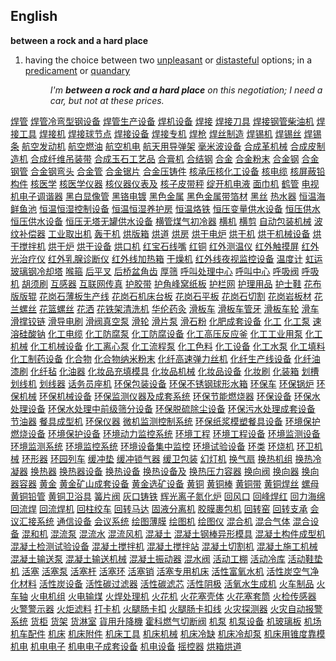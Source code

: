 ==English==

{{idiom2}}
'''between a rock and a hard place'''
#having the choice between two [[unpleasant]] or [[distasteful]] options; in a [[predicament]] or [[quandary]]
#:''I'm '''between a rock and a hard place''' on this negotiation; I need a car, but not at these prices.''
[http://www.13288888888.com/jixie011/001.htm 焊管]
[http://www.13288888888.com/jixie011/002.htm 焊管冷弯型钢设备]
[http://www.13288888888.com/jixie011/003.htm 焊管生产设备]
[http://www.13288888888.com/jixie011/004.htm 焊机设备]
[http://www.13288888888.com/jixie011/005.htm 焊接]
[http://www.13288888888.com/jixie011/006.htm 焊接刀具]
[http://www.13288888888.com/jixie011/007.htm 焊接钢管柴油机]
[http://www.13288888888.com/jixie011/008.htm 焊接工具]
[http://www.13288888888.com/jixie011/009.htm 焊接机]
[http://www.13288888888.com/jixie011/010.htm 焊接球节点]
[http://www.13288888888.com/jixie011/011.htm 焊接设备]
[http://www.13288888888.com/jixie011/012.htm 焊接专机]
[http://www.13288888888.com/jixie011/013.htm 焊枪]
[http://www.13288888888.com/jixie011/014.htm 焊丝制造]
[http://www.13288888888.com/jixie011/015.htm 焊锡机]
[http://www.13288888888.com/jixie011/016.htm 焊锡丝]
[http://www.13288888888.com/jixie011/017.htm 焊锡条]
[http://www.13288888888.com/jixie011/018.htm 航空发动机]
[http://www.13288888888.com/jixie011/019.htm 航空燃油]
[http://www.13288888888.com/jixie011/020.htm 航空机电]
[http://www.13288888888.com/jixie011/021.htm 航天用导弹架]
[http://www.13288888888.com/jixie011/022.htm 毫米波设备]
[http://www.13288888888.com/jixie011/023.htm 合成革机械]
[http://www.13288888888.com/jixie011/024.htm 合成皮制造机]
[http://www.13288888888.com/jixie011/025.htm 合成纤维吊装带]
[http://www.13288888888.com/jixie011/026.htm 合成玉石工艺品]
[http://www.13288888888.com/jixie011/027.htm 合膏机]
[http://www.13288888888.com/jixie011/028.htm 合结钢]
[http://www.13288888888.com/jixie011/029.htm 合金]
[http://www.13288888888.com/jixie011/030.htm 合金粉末]
[http://www.13288888888.com/jixie011/031.htm 合金钢]
[http://www.13288888888.com/jixie011/032.htm 合金钢管]
[http://www.13288888888.com/jixie011/033.htm 合金钢弯头]
[http://www.13288888888.com/jixie011/034.htm 合金管]
[http://www.13288888888.com/jixie011/035.htm 合金锯片]
[http://www.13288888888.com/jixie011/036.htm 合金压铸件]
[http://www.13288888888.com/jixie011/037.htm 核承压核化工设备]
[http://www.13288888888.com/jixie011/038.htm 核电缆]
[http://www.13288888888.com/jixie011/039.htm 核屏蔽铅构件]
[http://www.13288888888.com/jixie011/040.htm 核医学]
[http://www.13288888888.com/jixie011/041.htm 核医学仪器]
[http://www.13288888888.com/jixie011/042.htm 核仪器仪表及]
[http://www.13288888888.com/jixie011/043.htm 核子皮带秤]
[http://www.13288888888.com/jixie011/044.htm 绽开机电液]
[http://www.13288888888.com/jixie011/045.htm 面巾机]
[http://www.13288888888.com/jixie011/046.htm 鹤管]
[http://www.13288888888.com/jixie011/047.htm 电视机电子调谐器]
[http://www.13288888888.com/jixie011/048.htm 黑白显像管]
[http://www.13288888888.com/jixie011/049.htm 黑铬电镀]
[http://www.13288888888.com/jixie011/050.htm 黑色金属]
[http://www.13288888888.com/jixie011/051.htm 黑色金属带箔材]
[http://www.13288888888.com/jixie011/052.htm 黑丝]
[http://www.13288888888.com/jixie011/053.htm 热水器]
[http://www.13288888888.com/jixie011/054.htm 恒温海鲜鱼池]
[http://www.13288888888.com/jixie011/055.htm 恒温恒湿控制设备]
[http://www.13288888888.com/jixie011/056.htm 恒温恒湿养护房]
[http://www.13288888888.com/jixie011/057.htm 恒温烙铁]
[http://www.13288888888.com/jixie011/058.htm 恒压变量供水设备]
[http://www.13288888888.com/jixie011/059.htm 恒压供水]
[http://www.13288888888.com/jixie011/060.htm 恒压供水设备]
[http://www.13288888888.com/jixie011/061.htm 恒压无塔无罐供水设备]
[http://www.13288888888.com/jixie011/062.htm 横管煤气初冷器]
[http://www.13288888888.com/jixie011/063.htm 横机]
[http://www.13288888888.com/jixie011/064.htm 横剪]
[http://www.13288888888.com/jixie011/065.htm 自动包装机械]
[http://www.13288888888.com/jixie011/066.htm 波纹补偿器]
[http://www.13288888888.com/jixie011/067.htm 工业取出机]
[http://www.13288888888.com/jixie011/068.htm 轰干机]
[http://www.13288888888.com/jixie011/069.htm 烘版箱]
[http://www.13288888888.com/jixie011/070.htm 烘道]
[http://www.13288888888.com/jixie011/071.htm 烘房]
[http://www.13288888888.com/jixie011/072.htm 烘干电炉]
[http://www.13288888888.com/jixie011/073.htm 烘干机]
[http://www.13288888888.com/jixie011/074.htm 烘干机械设备]
[http://www.13288888888.com/jixie011/075.htm 烘干搅拌机]
[http://www.13288888888.com/jixie011/076.htm 烘干炉]
[http://www.13288888888.com/jixie011/077.htm 烘干设备]
[http://www.13288888888.com/jixie011/078.htm 烘口机]
[http://www.13288888888.com/jixie011/079.htm 红宝石线嘴]
[http://www.13288888888.com/jixie011/080.htm 红铜]
[http://www.13288888888.com/jixie011/081.htm 红外测温仪]
[http://www.13288888888.com/jixie011/082.htm 红外触摸屏]
[http://www.13288888888.com/jixie011/083.htm 红外光治疗仪]
[http://www.13288888888.com/jixie011/084.htm 红外乳腺诊断仪]
[http://www.13288888888.com/jixie011/085.htm 红外线加热箱]
[http://www.13288888888.com/jixie011/086.htm 干燥机]
[http://www.13288888888.com/jixie011/087.htm 红外线夜视监控设备]
[http://www.13288888888.com/jixie011/088.htm 温度计]
[http://www.13288888888.com/jixie011/089.htm 虹运玻璃钢冷却塔]
[http://www.13288888888.com/jixie011/090.htm 喉箍]
[http://www.13288888888.com/jixie011/091.htm 后平叉]
[http://www.13288888888.com/jixie011/092.htm 后桥盆角齿]
[http://www.13288888888.com/jixie011/093.htm 厚筛]
[http://www.13288888888.com/jixie011/094.htm 呼叫处理中心]
[http://www.13288888888.com/jixie011/095.htm 呼叫中心]
[http://www.13288888888.com/jixie011/096.htm 呼吸阀]
[http://www.13288888888.com/jixie011/097.htm 呼吸机]
[http://www.13288888888.com/jixie011/098.htm 胡须刷]
[http://www.13288888888.com/jixie011/099.htm 互感器]
[http://www.13288888888.com/jixie011/100.htm 互联网传真]
[http://www.13288888888.com/jixie011/101.htm 护胶带]
[http://www.13288888888.com/jixie011/102.htm 护角峰窝纸板]
[http://www.13288888888.com/jixie011/103.htm 护栏网]
[http://www.13288888888.com/jixie011/104.htm 护理用品]
[http://www.13288888888.com/jixie011/105.htm 护士鞋]
[http://www.13288888888.com/jixie011/106.htm 花布版版辊]
[http://www.13288888888.com/jixie011/107.htm 花岗石薄板生产线]
[http://www.13288888888.com/jixie011/108.htm 花岗石机床台板]
[http://www.13288888888.com/jixie011/109.htm 花岗石平板]
[http://www.13288888888.com/jixie011/110.htm 花岗石切割]
[http://www.13288888888.com/jixie011/111.htm 花岗岩板材]
[http://www.13288888888.com/jixie011/112.htm 花兰螺丝]
[http://www.13288888888.com/jixie011/113.htm 花篮螺丝]
[http://www.13288888888.com/jixie011/114.htm 花洒]
[http://www.13288888888.com/jixie011/115.htm 花铁架清洗机]
[http://www.13288888888.com/jixie011/116.htm 华伦药灸]
[http://www.13288888888.com/jixie011/117.htm 滑板车]
[http://www.13288888888.com/jixie011/118.htm 滑板车管牙]
[http://www.13288888888.com/jixie011/119.htm 滑板车轮]
[http://www.13288888888.com/jixie011/120.htm 滑车]
[http://www.13288888888.com/jixie011/121.htm 滑撑铰链]
[http://www.13288888888.com/jixie011/122.htm 滑导电刷]
[http://www.13288888888.com/jixie011/123.htm 滑阀真空泵]
[http://www.13288888888.com/jixie011/124.htm 滑轮]
[http://www.13288888888.com/jixie011/125.htm 滑片泵]
[http://www.13288888888.com/jixie011/126.htm 滑石粉]
[http://www.13288888888.com/jixie011/127.htm 化肥成套设备]
[http://www.13288888888.com/jixie011/128.htm 化工]
[http://www.13288888888.com/jixie011/129.htm 化工泵]
[http://www.13288888888.com/jixie011/130.htm 速溶硅酸钠]
[http://www.13288888888.com/jixie011/131.htm 化工电缆] 
[http://www.13288888888.com/jixie011/132.htm 化工防腐泵] 
[http://www.13288888888.com/jixie011/133.htm 化工防腐设备] 
[http://www.13288888888.com/jixie011/134.htm 化工高压反应釜] 
[http://www.13288888888.com/jixie011/135.htm 化工工业用泵] 
[http://www.13288888888.com/jixie011/136.htm 化工机械]
[http://www.13288888888.com/jixie011/137.htm 化工机械设备] 
[http://www.13288888888.com/jixie011/138.htm 化工离心泵]
[http://www.13288888888.com/jixie011/139.htm 化工流程泵] 
[http://www.13288888888.com/jixie011/140.htm 化工色料]
[http://www.13288888888.com/jixie011/141.htm 化工设备] 
[http://www.13288888888.com/jixie011/142.htm 化工水泵] 
[http://www.13288888888.com/jixie011/143.htm 化工填料] 
[http://www.13288888888.com/jixie011/144.htm 化工制药设备] 
[http://www.13288888888.com/jixie011/145.htm 化合物] 
[http://www.13288888888.com/jixie011/146.htm 化合物纳米粉末] 
[http://www.13288888888.com/jixie011/147.htm 化纤高速弹力丝机] 
[http://www.13288888888.com/jixie011/148.htm 化纤生产线设备] 
[http://www.13288888888.com/jixie011/149.htm 化纤油漆刷] 
[http://www.13288888888.com/jixie011/150.htm 化纤毡] 
[http://www.13288888888.com/jixie011/151.htm 化油器] 
[http://www.13288888888.com/jixie011/152.htm 化妆品充填模具] 
[http://www.13288888888.com/jixie011/153.htm 化妆品机械] 
[http://www.13288888888.com/jixie011/154.htm 化妆品设备] 
[http://www.13288888888.com/jixie011/155.htm 化妆刷] 
[http://www.13288888888.com/jixie011/156.htm 化装箱] 
[http://www.13288888888.com/jixie011/157.htm 划槽]
[http://www.13288888888.com/jixie011/158.htm 划线机]
[http://www.13288888888.com/jixie011/159.htm 划线器]
[http://www.13288888888.com/jixie011/160.htm 话务员座机]
[http://www.13288888888.com/jixie011/161.htm 环保包装设备]
[http://www.13288888888.com/jixie011/162.htm 环保不锈钢球形水箱]
[http://www.13288888888.com/jixie011/163.htm 环保车]
[http://www.13288888888.com/jixie011/164.htm 环保锅炉]
[http://www.13288888888.com/jixie011/165.htm 环保机械]
[http://www.13288888888.com/jixie011/166.htm 环保机械设备]
[http://www.13288888888.com/jixie011/167.htm 环保监测仪器及成套系统]
[http://www.13288888888.com/jixie011/168.htm 环保节能燃烧器]
[http://www.13288888888.com/jixie011/169.htm 环保设备]
[http://www.13288888888.com/jixie011/170.htm 环保水处理设备]
[http://www.13288888888.com/jixie011/171.htm 环保水处理中前级筛分设备]
[http://www.13288888888.com/jixie011/172.htm 环保脱硫除尘设备]
[http://www.13288888888.com/jixie011/173.htm 环保污水处理成套设备]
[http://www.13288888888.com/jixie011/174.htm 节油器]
[http://www.13288888888.com/jixie011/175.htm 餐具成型机]
[http://www.13288888888.com/jixie011/176.htm 环保仪器]
[http://www.13288888888.com/jixie011/177.htm 微机监测控制系统]
[http://www.13288888888.com/jixie011/178.htm 环保纸浆模塑餐具设备]
[http://www.13288888888.com/jixie011/179.htm 环境保护燃烧设备]
[http://www.13288888888.com/jixie011/180.htm 环境保护设备]
[http://www.13288888888.com/jixie011/181.htm 环境动力监控系统]
[http://www.13288888888.com/jixie011/182.htm 环境工程]
[http://www.13288888888.com/jixie011/183.htm 环境工程设备]
[http://www.13288888888.com/jixie011/184.htm 环境监测设备]
[http://www.13288888888.com/jixie011/185.htm 环境监测系统]
[http://www.13288888888.com/jixie011/186.htm 环境监控系统]
[http://www.13288888888.com/jixie011/187.htm 环境设备集中监控]
[http://www.13288888888.com/jixie011/188.htm 环境试验设备]
[http://www.13288888888.com/jixie011/189.htm 环类]
[http://www.13288888888.com/jixie011/190.htm 环烧机]
[http://www.13288888888.com/jixie011/191.htm 环卫机械]
[http://www.13288888888.com/jixie011/192.htm 环形器]
[http://www.13288888888.com/jixie011/193.htm 环园列车]
[http://www.13288888888.com/jixie011/194.htm 缓冲垫]
[http://www.13288888888.com/jixie011/195.htm 缓冲锁气器]
[http://www.13288888888.com/jixie011/196.htm 缓卫包装]
[http://www.13288888888.com/jixie011/197.htm 幻灯机]
[http://www.13288888888.com/jixie011/198.htm 换气扇]
[http://www.13288888888.com/jixie011/199.htm 换热机组]
[http://www.13288888888.com/jixie011/200.htm 换热冷凝器]
[http://www.13288888888.com/jixie011/201.htm 换热器]
[http://www.13288888888.com/jixie011/202.htm 换热器设备]
[http://www.13288888888.com/jixie011/203.htm 换热设备]
[http://www.13288888888.com/jixie011/204.htm 换热设备及]
[http://www.13288888888.com/jixie011/205.htm 换热压力容器]
[http://www.13288888888.com/jixie011/206.htm 换向阀]
[http://www.13288888888.com/jixie011/207.htm 换向器]
[http://www.13288888888.com/jixie011/208.htm 换向器容器]
[http://www.13288888888.com/jixie011/209.htm 黄金]
[http://www.13288888888.com/jixie011/210.htm 黄金矿山成套设备]
[http://www.13288888888.com/jixie011/211.htm 黄金选矿设备]
[http://www.13288888888.com/jixie011/212.htm 黄铜]
[http://www.13288888888.com/jixie011/213.htm 黄铜棒]
[http://www.13288888888.com/jixie011/214.htm 黄铜带]
[http://www.13288888888.com/jixie011/215.htm 黄铜焊丝]
[http://www.13288888888.com/jixie011/216.htm 螺母]
[http://www.13288888888.com/jixie011/217.htm 黄铜铅管]
[http://www.13288888888.com/jixie011/218.htm 黄铜卫浴具]
[http://www.13288888888.com/jixie011/219.htm 簧片阀]
[http://www.13288888888.com/jixie011/220.htm 灰口铸铁]
[http://www.13288888888.com/jixie011/221.htm 辉光离子氮化炉]
[http://www.13288888888.com/jixie011/222.htm 回风口]
[http://www.13288888888.com/jixie011/223.htm 回峰焊红]
[http://www.13288888888.com/jixie011/224.htm 回力海绵]
[http://www.13288888888.com/jixie011/225.htm 回流焊]
[http://www.13288888888.com/jixie011/226.htm 回流焊机]
[http://www.13288888888.com/jixie011/227.htm 回柱绞车]
[http://www.13288888888.com/jixie011/228.htm 回转马达]
[http://www.13288888888.com/jixie011/229.htm 固液分离机]
[http://www.13288888888.com/jixie011/230.htm 胶膜裹包机]
[http://www.13288888888.com/jixie011/231.htm 回转窑]
[http://www.13288888888.com/jixie011/232.htm 回转支承]
[http://www.13288888888.com/jixie011/233.htm 会议汇接系统]
[http://www.13288888888.com/jixie011/234.htm 通信设备]
[http://www.13288888888.com/jixie011/235.htm 会议系统]
[http://www.13288888888.com/jixie011/236.htm 绘图薄膜]
[http://www.13288888888.com/jixie011/237.htm 绘图机]
[http://www.13288888888.com/jixie011/238.htm 绘图仪]
[http://www.13288888888.com/jixie011/239.htm 混合机]
[http://www.13288888888.com/jixie011/240.htm 混合气体]
[http://www.13288888888.com/jixie011/241.htm 混合设备]
[http://www.13288888888.com/jixie011/242.htm 混和机]
[http://www.13288888888.com/jixie011/243.htm 混流泵]
[http://www.13288888888.com/jixie011/244.htm 混流水]
[http://www.13288888888.com/jixie011/245.htm 混流风机]
[http://www.13288888888.com/jixie011/246.htm 混凝土]
[http://www.13288888888.com/jixie011/247.htm 混凝土钢棒异形模具]
[http://www.13288888888.com/jixie011/248.htm 混凝土构件成型机]
[http://www.13288888888.com/jixie011/249.htm 混凝土检测试验设备]
[http://www.13288888888.com/jixie011/250.htm 混凝土搅拌机]
[http://www.13288888888.com/jixie011/251.htm 混凝土搅拌站]
[http://www.13288888888.com/jixie011/252.htm 混凝土切割机]
[http://www.13288888888.com/jixie011/253.htm 混凝土施工机械]
[http://www.13288888888.com/jixie011/254.htm 混凝土输送泵]
[http://www.13288888888.com/jixie011/255.htm 混凝土输送机械]
[http://www.13288888888.com/jixie011/256.htm 混凝土振动器]
[http://www.13288888888.com/jixie011/257.htm 混水阀]
[http://www.13288888888.com/jixie011/258.htm 活动工棚]
[http://www.13288888888.com/jixie011/259.htm 活动冷库]
[http://www.13288888888.com/jixie011/260.htm 活动鞋垫机]
[http://www.13288888888.com/jixie011/261.htm 活塞]
[http://www.13288888888.com/jixie011/262.htm 活塞泵]
[http://www.13288888888.com/jixie011/263.htm 活塞杆]
[http://www.13288888888.com/jixie011/264.htm 活塞环]
[http://www.13288888888.com/jixie011/265.htm 活塞销]
[http://www.13288888888.com/jixie011/266.htm 活塞专用机床]
[http://www.13288888888.com/jixie011/267.htm 活性富氧水机]
[http://www.13288888888.com/jixie011/268.htm 活性炭空气净化材料]
[http://www.13288888888.com/jixie011/269.htm 活性炭设备]
[http://www.13288888888.com/jixie011/270.htm 活性碳过滤器]
[http://www.13288888888.com/jixie011/271.htm 活性碳滤芯]
[http://www.13288888888.com/jixie011/272.htm 活性阴极]
[http://www.13288888888.com/jixie011/273.htm 活氧水生成机]
[http://www.13288888888.com/jixie011/274.htm 火车制品]
[http://www.13288888888.com/jixie011/275.htm 火车轴]
[http://www.13288888888.com/jixie011/276.htm 火电机组]
[http://www.13288888888.com/jixie011/277.htm 火电输煤]
[http://www.13288888888.com/jixie011/278.htm 火焊处理机]
[http://www.13288888888.com/jixie011/279.htm 火花机]
[http://www.13288888888.com/jixie011/280.htm 火花塞壳体]
[http://www.13288888888.com/jixie011/281.htm 火花塞套筒]
[http://www.13288888888.com/jixie011/282.htm 火检传感器]
[http://www.13288888888.com/jixie011/283.htm 火警警示器]
[http://www.13288888888.com/jixie011/284.htm 火炬滤料]
[http://www.13288888888.com/jixie011/285.htm 打卡机]
[http://www.13288888888.com/jixie011/286.htm 火腿肠卡扣]
[http://www.13288888888.com/jixie011/287.htm 火腿肠卡扣线]
[http://www.13288888888.com/jixie011/288.htm 火灾探测器]
[http://www.13288888888.com/jixie011/289.htm 火灾自动报警系统]
[http://www.13288888888.com/jixie011/290.htm 货柜]
[http://www.13288888888.com/jixie011/291.htm 货架]
[http://www.13288888888.com/jixie011/292.htm 货淋室]
[http://www.13288888888.com/jixie011/293.htm 貨用升降機]
[http://www.13288888888.com/jixie011/294.htm 霍科燃气切断阀]
[http://www.13288888888.com/jixie011/295.htm 机泵]
[http://www.13288888888.com/jixie011/296.htm 机泵设备]
[http://www.13288888888.com/jixie011/297.htm 机玻璃板]
[http://www.13288888888.com/jixie011/298.htm 机场]
[http://www.13288888888.com/jixie011/299.htm 机车配件]
[http://www.13288888888.com/jixie011/300.htm 机床]
[http://www.13288888888.com/jixie011/301.htm 机床附件]
[http://www.13288888888.com/jixie011/302.htm 机床工具]
[http://www.13288888888.com/jixie011/303.htm 机床机械]
[http://www.13288888888.com/jixie011/304.htm 机床冷缺]
[http://www.13288888888.com/jixie011/305.htm 机床冷却泵]
[http://www.13288888888.com/jixie011/306.htm 机床用锥度靠模]
[http://www.13288888888.com/jixie011/307.htm 机电]
[http://www.13288888888.com/jixie011/308.htm 机电电子]
[http://www.13288888888.com/jixie011/309.htm 机电电子成套设备]
[http://www.13288888888.com/jixie011/310.htm 机电设备] 
[http://www.13288888888.com/jixie011/311.htm 摇控器] 
[http://www.13288888888.com/jixie011/312.htm 烘箱烘道]